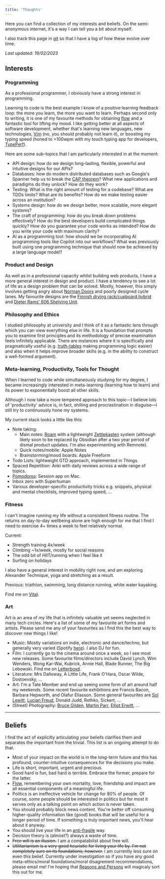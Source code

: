```yaml
---
title: 'Thoughts'
---
```


Here you can find a collection of my interests and beliefs. On the
semi-anonymous internet, it's a way I can tell you a bit about myself.

I also track this page in
[git](https://github.com/mulholo/jmulholland-dot-com/) so that I have
a log of how these evolve over time.

_Last updated: 19/02/2023_

## Interests

### Programming

As a professional programmer, I obviously have a strong interest in
programming.

Learning to code is the best example I know of a positive learning
feedback loop: the more you learn, the more you want to learn. Perhaps
second only to writing, it is one of my favourite methods for
obtaining
[flow](https://en.wikipedia.org/wiki/Mihaly_Csikszentmihalyi#Flow) and
a fantastic tool for lifting my mood. I like getting better at all
aspects of software development, whether that's learning new
languages, new technologies, [Vim](https://vim.org) (no, you should
probably not learn it), or boosting my typing speed (honed to >100wpm
with my touch typing app for developers,
[TypePerf](https://typeperf.com)).

Here are some sub-topics that I am particularly interested in at the
moment:

- API design: how do we design long-lasting, flexible, powerful and
  intuitive designs for our APIs?
- Databases: how do modern distributed databases such as Google's
  Spanner help us to break the
  [CAP theorem](https://en.wikipedia.org/wiki/CAP_theorem)? What new
  applications and paradigms do they unlock? How do they work?
- Testing: What is the right amount of testing for a codebase? What
  are TDDs limits? What are its benefits? How do we make testing
  easier across an institution?
- Systems design: how do we design better, more scalable, more elegant
  systems?
- The craft of programming: how do you break down problems
  effectively? How do the best developers build complicated things
  quickly? How do you guarantee your code works as intended? How do
  you write your code with maximum clarity?
- AI as a programming tool: how should we be incorporating AI
  programming tools like Copilot into our workflows? What was
  previously built using one programming technique that should now be
  achieved by a large language model?

### Product and Design

As well as in a professional capacity whilst building web products, I
have a more general interest in design and product. I have a tendency
to see a lot of life as a design problem that can be solved. Mostly,
however, this simply involves getting angry about
[Norman Doors](https://www.youtube.com/watch?v=yY96hTb8WgI) and poorly
designed cycle lanes. My favourite designs are the
[Finnish drying rack/cupboard hybrid](https://99percentinvisible.org/article/finnish-dishes-simple-nordic-design-beats-dishwashers-drying-racks/)
and [Dieter Rams' 606 Shelving Unit](https://www.vitsoe.com/gb/606).

### Philosophy and Ethics

I studied philosophy at university and I think of it as a fantastic
lens through which you can view everything else in life. It is a
foundation that prompts you to examine first principles and its
methodology of precise examination feels infinitely applicable. There
are instances where it is specifically and pragmatically useful (e.g.
[truth-tables](https://en.wikipedia.org/wiki/Truth_table) making
programming logic easier) and also when it helps improve broader
skills (e.g. in the ability to construct a well-formed argument).

### Meta-learning, Productivity, Tools for Thought

When I learned to code while simultaneously studying for my degree, I
became increasingly interested in meta-learning (learning how to
learn) and its power to exponentially boost all other skills.

Although I now take a more tempered approach to this topic—I believe
lots of 'productivity' advice is, in fact, shilling and
procrastination in disguise—I still try to continuously hone my
systems.

My current stack looks a little like this:

- Note taking:
  - Main notes: [Roam](https://roamresearch.com/) with a lightweight
    [Zettlekasten](https://en.wikipedia.org/wiki/Zettelkasten) system
    (although likely soon to be replaced by Obsidian after a two year
    period of dismal product updates. I'm also experimenting with
    Remnote).
  - Quick notes/mobile: Apple Notes
  - Brainstorming/mood boards: Apple Freeform
- Todo Lists: lightweight GTD approach, implemented in Things.
- Spaced Repetition: Anki with daily reviews across a wide range of
  topics.
- [Pomodoros](https://en.wikipedia.org/wiki/Pomodoro_Technique):
  Session app on Mac.
- Inbox zero with Superhuman
- Various developer-specific productivity tricks e.g. snippets,
  physical and mental checklists, improved typing speed, ...

### Fitness

I can't imagine running my life without a consistent fitness routine.
The returns on day-to-day wellbeing alone are high enough for me that
I find I need to exercise 4+ times a week to feel relatively normal.

Current:

- Strength training 4x/week
- Climbing ~1x/week, mostly for social reasons
- The odd bit of HIIT/running when I feel like it
- Surfing on holidays

I also have a general interest in mobility right now, and am exploring
Alexander Technique, yoga and stretching as a result.

Previous: triathlon, swimming, long distance running, white water
kayaking.

Find me on [Vital](https://www.joinvitalhealth.com/).

### Art

Art is an area of my life that is infinitely valuable yet seems
neglected in many tech circles. Here's a list of some of my favourite
art forms and artists. Please send me any of your favourites as I find
this the best way to discover new things I like!

- Music: Mostly variations on indie, electronic and dance/techno, but
  generally very varied (Spotify
  [here](https://open.spotify.com/user/mulhollandtune?si=4Oq16qZFS_uP7jf3ZWEk5A)).
  I also DJ for fun.
- Film: I currently go to the cinema around once a week, so I see most
  new releases. Some favourite films/directors include David Lynch,
  Wim Wenders, Wong Kar-Wai, Kubrick, Annie Hall, Blade Runner, The
  Big Lebowski. Find me on
  [Letterboxd](https://letterboxd.com/mulholo).
- Literature: Mrs Dalloway, A Little Life, Frank O'Hara, Oscar Wilde,
  Dostoevsky, ...
- Art: I'm a Tate Member and end up seeing some form of art around
  half my weekends. Some recent favourite exhibitions are Francis
  Bacon, Barbara Hepworth, and Olafur Eliasson. Some general
  favourites are
  [Sol Lewitt](https://en.wikipedia.org/wiki/Sol_LeWitt#Wall_drawings),
  [Lucian Freud](https://i.pinimg.com/originals/c3/99/5c/c3995c69f451cb45c5408d957402884f.jpg),
  Donald Judd, Rothko, Sickert, ...
- (Street) Photography:
  [Bruce Gilden](https://mediastore.magnumphotos.com/CoreXDoc/MAG/Media/Home2/0/d/c/8/NYC16720.jpg),
  [Martin Parr](https://www.tate.org.uk/art/images/work/P/P78/P78702_10.jpg),
  [Elliot Erwitt](https://mediastore2.magnumphotos.com/CoreXDoc/MAG/Media/Home2/5/0/d/b/NYC15335.jpg),
  ...

---

## Beliefs

I find the act of explicitly articulating your beliefs clarifies them
and separates the important from the trivial. This list is an ongoing
attempt to do that.

- Most of your impact on the world is in the long-term future and this
  has profound, counter-intuitive consequences for the decisions you
  make.
- Life is short, important, urgent and precious.
- Good hard is fun, bad hard is terrible. Embrace the former, prepare
  for the latter.
- [Flow](https://en.wikipedia.org/wiki/Mihaly_Csikszentmihalyi#Flow),
  remembering your own mortality, love, friendship and impact are all
  essential components of a meaningful life.
- Politics is an ineffective vehicle for change for 80% of people. Of
  course, _some_ people should be interested in politics but for most
  it serves only as a talking point on which action is never taken.
- You should probably block news content. You're better off consuming
  higher-quality information like (good) books that will be useful for
  a longer period of time. If something is truly important news,
  you'll hear about it anyway.
- You should live your life in an
  [anti-fragile](https://www.amazon.co.uk/Antifragile-Things-that-Gain-Disorder/dp/0141038225)
  way.
- Decision theory is (almost?) always a waste of time.
- ~~Free will is an illusion.~~ I am a compatabilist about free will.
- ~~Utilitarianism is a very good heuristic for living your life by.
  I'm not completely sure on its foundations, however.~~ I am
  currently less sure on even this belief. Currently under
  investigation so if you have any good meta-ethics/moral
  foundations/moral disagrement recommendations, please email me! I'm
  hoping that
  [Reasons and Persons](https://en.wikipedia.org/wiki/Reasons_and_Persons)
  will magicaly sort this out for me.
